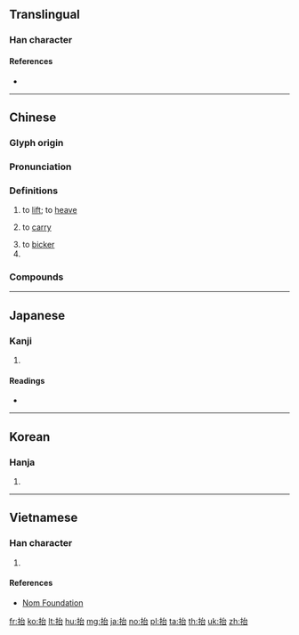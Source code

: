 {{character info/new}}
==Translingual==

===Han character===
{{Han char|rn=64|rad=手|as=05|sn=8|four=53060|canj=QIR|ids=⿰扌台}}

====References====
* {{Han ref|kx=0423.010|dkj=11910|dj=0770.160|hdz=31862.040|uh=62AC|ud=25260|bh=A9EF|bd=43503}}

----

==Chinese==
{{zh-forms|t2=擡}}

===Glyph origin===
{{Han etym}}

===Pronunciation===
{{zh-pron
|m=tái
|c=toi4
|h=pfs=thòi
|md=tài
|mn=ml:thâi/qz,tw:thai
|w=3de
|mc=y
|oc=y
|ma=y
|cat=v,cls
}}

===Definitions===
{{zh-hanzi}}

# to [[lift]]; to [[heave]]
# {{lb|zh|of many people}} to [[carry]]
# to [[bicker]]
# {{zh-classifier|things [[carried]] by several people}}

===Compounds===
{{zh-der|八抬轎|不受抬舉|哄抬物價|平抬|不識抬舉|不中抬舉|大抬其槓|八抬八簇|哄抬|廝抬廝敬|抬貼|抬閣|抬價|抬頭紋|抬眼|挪抬|抬肩|抬頭挺胸|抬頦|抬轎|抬身|抬頭|抬轎子|抬到天上|抬帖|抬高|抬愛|抬行市|抬鼓弄|抬車|抬舉|抬秤|抬迭|抬槓|高抬身價|高抬貴手|高抬明鏡|龍抬頭}}

{{zh-cat|Beginning}}

----

==Japanese==

===Kanji===
{{ja-kanji|grade=|rs=手05}}

# {{defn|lang=ja|sort=手05}}

====Readings====
* {{ja-readings|on=[[たい]] (tai), [[だい]] (dai)|kun=[[もたげる]] (motageru)}}

----

==Korean==

===Hanja===
{{ko-hanja|hangeul=태|eumhun=|rv=tae|mr=t'ae|y=thay}}

# {{defn|lang=ko|sort=手05}}

----

==Vietnamese==

===Han character===
{{vi-readings|rs=手05|hanviet=đài}}

# {{defn|lang=vi|sort=手05}}

====References====
* [http://nomfoundation.org/common/nom_details.php?codepoint=62ac Nom Foundation]

[[fr:抬]]
[[ko:抬]]
[[lt:抬]]
[[hu:抬]]
[[mg:抬]]
[[ja:抬]]
[[no:抬]]
[[pl:抬]]
[[ta:抬]]
[[th:抬]]
[[uk:抬]]
[[zh:抬]]